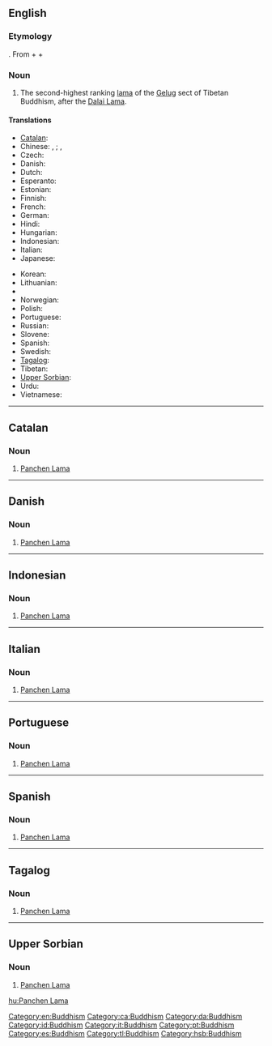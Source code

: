 ==English==
{{wikipedia}}

===Etymology===
{{etyl|bo}} {{term|lang=bo|sc=Tibt|པན་ཆེན་བླ་མ|tr=Pan-chen Bla-ma}}. From {{etyl|sa|-}} {{term|पण्डित|lang=sa|sc=Deva|tr=paṇḍita||scholar}} + {{etyl|bo|-}} {{term|ཆེན་པོ|lang=bo|sc=Tibt|tr=chenpo||big}} + {{etyl|bo|-}} {{term|lang=bo|sc=Tibt|བླ་མ|tr=bla-ma}}

===Noun===
{{en-noun}}

# {{context|Tibetan Buddhism}} The second-highest ranking [[lama]] of the [[Gelug]] sect of Tibetan Buddhism, after the [[Dalai Lama]].

====Translations====
{{trans-top|second-highest ranking lama of the Gelug sect of Tibetan Buddhism}}
* [[Catalan]]: {{t-|ca|Panchen Lama}}
* Chinese: {{t|cmn|班禪喇嘛|sc=Hant}}, {{t|cmn|班禅喇嘛|sc=Hans}}; {{t|cmn|班禪額爾德尼|sc=Hant}}, {{t|cmn|班禅额尔德尼|sc=Hans}}
* Czech: {{t|cs|Pančhenlama}}
* Danish: {{t-|da|Panchen Lama}}
* Dutch: {{t|nl|Panchen lama}}
* Esperanto: {{t|eo|Panĉen-lamao|xs=Esperanto}}
* Estonian: {{t|et|Pantšen-laama}}
* Finnish: {{t|fi|Panchen-lama}}
* French: {{t|fr|Panchen-lama}}
* German: {{t|de|Penchen Lama}}
* Hindi: {{t|hi|पंचेन लामा|xs=Hindi}}
* Hungarian: {{t|hu|Panchen Láma}}
* Indonesian: {{t-|id|Panchen Lama|xs=Indonesian}}
* Italian: {{t-|it|Panchen Lama}}
* Japanese: {{t|ja|パンチェン・ラマ|tr=panchen rama}}
{{trans-mid}}
* Korean: {{t|ko|판첸 라마|sc=Hang|tr=panchen lama}}
* Lithuanian: {{t|lt|Pančen Lama|xs=Lithuanian}}
* {{trreq|ne}}
* Norwegian: {{t-|no|Panchen Lama}}
* Polish: {{t|pl|panczenlama|m}}
* Portuguese: {{t-|pt|Panchen Lama}}
* Russian: {{t|ru|Панчен-лама|tr=Pánčen-láma|m}}
* Slovene: {{t|sl|Pančen Lama}}
* Spanish: {{t-|es|Panchen Lama}}
* Swedish: {{t|sv|Panchen lama}}
* [[Tagalog]]: {{t-|tl|Panchen Lama|xs=Tagalog}}
* Tibetan: {{tø|bo|པན་ཆེན་བླ་མ|tr=Pan-chen Bla-ma|sc=Tibt|xs=Tibetan}}
* [[Upper Sorbian]]: {{t-|hsb|Panchen Lama|xs=Upper Sorbian}}
* Urdu: {{t|ur|پنچن لاما|xs=Urdu}}
* Vietnamese: {{t|vi|Ban-thiền Lạt-ma|xs=Vietnamese}}
{{trans-bottom}}

[[Category:en:Buddhism]]

----

==Catalan==

===Noun===
{{ca-noun|m}}

# [[Panchen Lama]]

[[Category:ca:Buddhism]]

----

==Danish==

===Noun===
{{infl|da|noun}}

# [[Panchen Lama]]

[[Category:da:Buddhism]]

----

==Indonesian==

===Noun===
{{id-noun}}

# [[Panchen Lama]]

[[Category:id:Buddhism]]

----

==Italian==

===Noun===
{{infl|it|noun}}

# [[Panchen Lama]]

[[Category:it:Buddhism]]

----

==Portuguese==

===Noun===
{{pt-noun}}

# [[Panchen Lama]]

[[Category:pt:Buddhism]]

----

==Spanish==

===Noun===
{{infl|es|noun|g=m}}

# [[Panchen Lama]]

[[Category:es:Buddhism]]

----

==Tagalog==

===Noun===
{{infl|tl|noun}}

# [[Panchen Lama]]

[[Category:tl:Buddhism]]

----

==Upper Sorbian==

===Noun===
{{infl|hsb|noun}}

# [[Panchen Lama]]

[[Category:hsb:Buddhism]]

[[hu:Panchen Lama]]